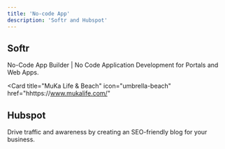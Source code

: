 ```yaml
---
title: 'No-code App'
description: 'Softr and Hubspot'
---
```


## Softr

No-Code App Builder | No Code Application Development for Portals and Web Apps.

<CardGroup cols={3}>
  <Card
    title="Bodrum Futbol"
    icon="futbol"
    href="https://www.bodrum.futbol/"
  >
  </Card>
  <Card
    title="GÜL-TEKİN Mühendislik"
    icon="solar-panel"
    href="https://www.gul-tekinmuhendislik.com/"
  >
  </Card>
  <Card
    title="Lüks Bodrum"
    icon="fire-flame-simple"
    href="https://www.gul-tekinmuhendislik.com/"
  >
  </Card>
<Card
    title="The Losh Hotel"
    icon="hotel"
    href="https://www.theloshhotel.com/"
  >
  </Card>
  </Card>
   <Card
    title="Eylül Resort Hotel"
    icon="hotel"
    href="https://www.eylulresort.com/"
  >
  </Card>
 
  <Card
    title="MuKa Life & Beach"
    icon="umbrella-beach"
    href="hhttps://www.mukalife.com/"
  >
  </Card>
  <Card
    title="MU Villaları"
    icon="house"
    href="https://www.muvillalari.com.tr/"
  >
  </Card>
   <Card
    title="Orman Balıkçılık"
    icon="fish-fins"
    href="https://www.ormanbalikcilik.com/"
  >
  
</CardGroup>

## Hubspot

Drive traffic and awareness by creating an SEO-friendly blog for your business.

<CardGroup cols={2}>
  <Card
    title="Yolo Yalıkavak"
    icon="hubspot"
    href="https://yoloyalikavak.simgeyachting.com/"
  >
  </Card>
  <Card
    title="Explore Bodrum"
    icon="hubspot"
    href="https://explorebodrum.blog/"
  >
  </Card>

 
</CardGroup>
